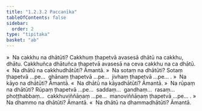 ```yaml
---
title: "1.2.3.2 Paccanīka"
tableOfContents: false
sidebar:
  order: 2
type: "tipitaka"
basket: "ab"
---
```



<DynamicBreadcrumb />

<Division number="15">

<Paragraph number="194">
»  Na cakkhu na dhātūti?
</Paragraph>

<Paragraph number="195">
Cakkhuṃ ṭhapetvā avasesā dhātū na cakkhu, dhātu. Cakkhuñca dhātuñca ṭhapetvā avasesā na ceva cakkhu na ca dhātū.
</Paragraph>

<Paragraph number="196">
«  Na dhātū na cakkhudhātūti? Āmantā.
</Paragraph>

<Paragraph number="197">
»  Na sotaṃ na dhātūti?
</Paragraph>

<Paragraph number="198">
Sotaṃ ṭhapetvā …pe…  ghānaṃ ṭhapetvā …pe…  jivhaṃ ṭhapetvā …pe… .
</Paragraph>

<Paragraph number="199">
»  Na kāyo na dhātūti? Āmantā.
</Paragraph>

<Paragraph number="200">
«  Na dhātū na kāyadhātūti? Āmantā.
</Paragraph>

<Paragraph number="201">
»  Na rūpaṃ na dhātūti?
</Paragraph>

<Paragraph number="202">
Rūpaṃ ṭhapetvā …pe…  saddaṃ…  gandhaṃ…  rasaṃ…  phoṭṭhabbaṃ…  cakkhuviññāṇaṃ …pe…  manoviññāṇaṃ ṭhapetvā …pe… .
</Paragraph>

<Paragraph number="203">
»  Na dhammo na dhātūti? Āmantā.
</Paragraph>

<Paragraph number="204">
«  Na dhātū na dhammadhātūti? Āmantā.
</Paragraph>
</Division>